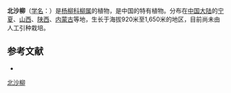 {{Speciesbox
| name = 北沙柳
| status = 
| status_system = 
| image =
| genus = Salix
| species = psammophila
| authority = C. Wang et Ch. Y. Yang
}}

'''北沙柳'''（[[学名|学名]]：{{lang|la|''Salix psammophila''}}）是[[杨柳科|杨柳科]][[柳属|柳属]]的植物，是中国的特有植物。分布在[[中国大陆|中国大陆]]的[[宁夏|宁夏]]、[[山西|山西]]、[[陕西|陕西]]、[[内蒙古|内蒙古]]等地，生长于海拔920米至1,650米的地区，目前尚未由人工引种栽培。

== 参考文献 ==
<div class="references-small">
* {{cite web| url =http://www.bioinfo.cn/db05/KmzwSpecies.php?action=view&id=20557| title =北沙柳| work =《中国高等植物数据库全库》| publisher =中国科学院微生物研究所| author =昆明植物研究所| accessdate =2009-02-25| deadurl =yes| archiveurl =https://web.archive.org/web/20160305080546/http://www.bioinfo.cn/db05/KmzwSpecies.php?action=view&id=20557| archivedate =2016-03-05}}
</div>
{{Taxonbar|from=Q10903198}}

[[Category:柳属|北沙柳]]


{{植物小作品}}